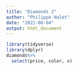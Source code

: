 ```yaml
---
title: "Diamonds 2"
author: "Philippe Halet"
date: "2022-08-04"
output: html_document
---
```

```r
library(tidyverse)
library(dplyr)
diamonds%>%
  select(price, color, x)
```

